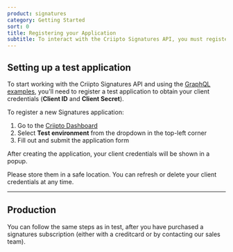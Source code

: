 ```yaml
---
product: signatures
category: Getting Started
sort: 0
title: Registering your Application
subtitle: To interact with the Criipto Signatures API, you must register a test application and get a set of client credentials.
---
```


## Setting up a test application

To start working with the Criipto Signatures API and using the [GraphQL examples](/signatures/graphql/examples), you'll need to register a test application to obtain your client credentials (**Client ID** and **Client Secret**).

To register a new Signatures application:

1. Go to the [Criipto Dashboard](https://dashboard.criipto.com/applications/add?tags=signatures)
2. Select **Test environment** from the dropdown in the top-left corner
3. Fill out and submit the application form

After creating the application, your client credentials will be shown in a popup.

Please store them in a safe location. You can refresh or delete your client credentials at any time.

---

## Production

You can follow the same steps as in test, after you have purchased a signatures subscription (either with a creditcard or by contacting our sales team).
